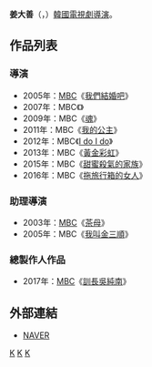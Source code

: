 {{藝人
| 姓名     = 姜大善
| 類型     = 導演
| 圖片     = 
| 圖片尺寸 = 
| 圖片簡介 = 
| 原名     =  
| 外文名   = 강대선 
| 外文     = ko
| 羅馬拼音 = Kang Dae Sun
| 英文名   = 
| 綽號     = 
| 其他藝名 = 
| 國籍     = {{ROK}}
| 民族     = 
| 籍貫     = 
| 出生日期 = {{birth year and age|1975}}
| 出生地點 = 
| 職業     = [[導演|導演]]
| 語言     = [[韓語|韓語]]
| 教育程度 = 
| 配偶     = 
| 出身地   = 
| 出道作   = 
| 出道日期 = 1991年
| 代表作   = 
| 活躍年代 = 
| 經紀公司 = [[文化廣播_(韓國)|MBC]]
}}

'''姜大善'''（{{lang-ko|'''강대선'''}}，{{bd|1975年|}}）[[韓國|韓國]][[電視劇|電視劇]][[導演|導演]]。

== 作品列表 ==
=== 導演 ===
*2005年：[[文化廣播公司|MBC]]《[[我們結婚吧_(韓國電視劇)|我們結婚吧]]》
*2007年：MBC《{{lk|拍賣行 (電視劇)|옥션하우스|拍賣行}}》
*2009年：MBC《[[魂_(電視劇)|魂]]》
*2011年：MBC《[[我的公主|我的公主]]》
*2012年：MBC《[[I_do_I_do|I do I do]]》
*2013年：MBC《[[黃金彩虹|黃金彩虹]]》
*2015年：MBC《[[甜蜜殺氣的家族|甜蜜殺氣的家族]]》
*2016年：MBC《[[拖旅行箱的女人|拖旅行箱的女人]]》

===助理導演 ===
*2003年：[[文化廣播公司|MBC]]《[[茶母_(電視劇)|茶母]]》
*2005年：MBC《[[我叫金三順|我叫金三順]]》

=== 總製作人作品 ===
*2017年：[[文化廣播公司|MBC]]《[[訓長吳純南|訓長吳純南]]》

== 外部連結 ==
*[http://people.search.naver.com/search.naver?where=nexearch&query=%EA%B0%95%EB%8C%80%EC%84%A0&sm=tab_etc&ie=utf8&key=PeopleService&os=106842 NAVER]{{ko}}


[[Category:韓國導演|K]]
[[Category:韓國電視劇導演|K]]
[[Category:姜姓|K]]